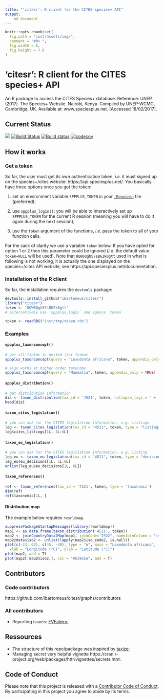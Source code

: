 ```yaml
---
title: "'citesr': R client for the CITES species+ API"
output:
    md_document
---
```



```r
knitr::opts_chunk$set(
  fig.path = "inst/assets/img/",
  comment = "#R> ",
  fig.width = 6,
  fig.height = 7.6
)
```

# 'citesr': R client for the CITES species+ API

An R package to access the CITES Species+ database. Reference:
UNEP (2017). The Species+ Website. Nairobi, Kenya. Compiled by UNEP-WCMC,
Cambridge, UK. Available at: www.speciesplus.net. [Accessed 18/02/2017].

## Current Status

![](https://img.shields.io/badge/citesr-InDevelopment-d7ae67.svg)
[![Build Status](https://travis-ci.org/ibartomeus/citesr.svg?branch=master)](https://travis-ci.org/ibartomeus/citesr)
[![Build status](https://ci.appveyor.com/api/projects/status/j8u04bwan0kqpn0f?svg=true)](https://ci.appveyor.com/project/KevCaz/citesr)
[![codecov](https://codecov.io/gh/ibartomeus/citesr/branch/master/graph/badge.svg)](https://codecov.io/gh/ibartomeus/citesr)


## How it works

### Get a token

So far, the user must get its own authentication token, *i.e.* it must
signed up on the species+/cites website: https://api.speciesplus.net/.
You basically have three options once you got the token:

1. set an environment variable `SPPPLUS_TOKEN` in your [`.Renviron`](https://stat.ethz.ch/R-manual/R-devel/library/base/html/Startup.html) file (preferred);

2. use `sppplus_login()`; you will be able to interactively set up `SPPPLUS_TOKEN`
for the current R session (meaning you will have to do it again during the next session);

3. use the `token` argument of the functions, *i.e.* pass the token to all of your
function calls.


For the sack of clarity we use a variable `token` below. If you have opted
for option 1 or 2 then this parameter could be ignored (*i.e.* the default
value `token=NULL` will be used). Note that `8QW6Qgh57sBG2k0gtt` used in what
is following is not working, it is actually the one displayed on the
species+/cites API website, see https://api.speciesplus.net/documentation.



### Installation of the R client

So far, the installation requires the `devtools` package:

```R
devtools::install_github("ibartomeus/citesr")
library("citesr")
token <- "8QW6Qgh57sBG2k0gtt"
# alternatively use `sppplus_login` and ignore `token`
```

```R
token <- readRDS("inst/tmp/token.rds")
```

### Examples

#### `sppplus_taxonconcept()`

```R
# get all fields in nested list format
sppplus_taxonconcept(query = "Loxodonta africana", token, appendix_only = TRUE)
```

```R
# also works at higher order taxonomy
sppplus_taxonconcept(query = "Mammalia", token, appendix_only = TRUE)
```



#### `sppplus_distribution()`

```R
# get distribution information
dis <- taxon_distribution(tax_id = '4521', token, collapse_tags = ' + ')
head(dis)
```

#### `taxon_cites_legislation()`

```R
# you can ask for the CITES legislation information, e.g. listings
leg <- taxon_cites_legislation(tax_id = "4521", token, type = "listings")
leg$cites_listings[1L, 1L:6L]
```

#### `taxon_eu_legislation()`

```R
# you can ask for the CITES legislation information, e.g. listing
leg_eu <- taxon_eu_legislation(tax_id = "4521", token, type = "decisions")
leg_eu$eu_decisions[1L, 1L:6L]
unlist(leg_eu$eu_decisions[1L, 6L])
```

#### `taxon_references()`

```R
ref <- taxon_references(tax_id = '4521', token, type = 'taxonomic')
dim(ref)
ref$taxonomic[1L, ]
```



#### Distribution map

The example below requires `rworldmap`.

```R
suppressPackageStartupMessages(library(rworldmap))
map1 <- as.data.frame(taxon_distribution('4521', token))
map2 <- joinCountryData2Map(map1, joinCode="ISO2", nameJoinColumn = "iso_code2", nameCountryColumn = "name")
map2@data$iso2 <- unlist(lapply(map2$iso_code2, is.null))
plot(c(-23, 62), c(45, -40), type = "n", main = "Loxodonta africana",
  xlab = "Longitude (°C)", ylab = "Latitude (°C)")
plot(map2, add = T)
plot(map2[!map2$iso2,], col = "#bd9a5e", add = T)
```

## Contributors

### Code contributors

https://github.com/ibartomeus/citesr/graphs/contributors

### All contributors

- Reporting issues: [FVFaleiro](https://github.com/FVFaleiro);



## Ressources

- The structure of this repo/package was inspired by [taxize](https://github.com/ropensci/taxize);
- Managing secret very helpful vignette https://cran.r-project.org/web/packages/httr/vignettes/secrets.html.



## Code of Conduct

Please note that this project is released with a [Contributor Code of Conduct](CONDUCT.md).
By participating in this project you agree to abide by its terms.
